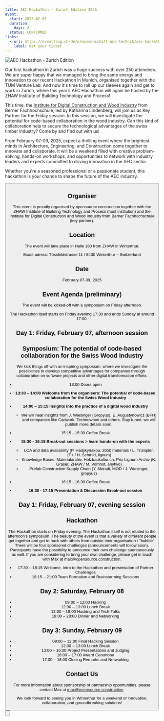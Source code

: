 ```yaml
---
title: AEC Hackathon – Zurich Edition 2025
event:
  start: 2025-02-07
  duration:
    days: 2
  status: CONFIRMED
links:
  - url: https://eventfrog.ch/de/p/wissenschaft-und-technik/aec-hackathon-zurich-edition-2025-7270451391507675969.html
    label: Get your ticket
---
```


![AEC Hackathon - Zurich Edition](/images/events/20250207_AEC-Hackathon-ZurichV3.png "AEC Hackathon - Zurich Edition")

Our first hackathon in Zurich was a huge success with over 250 attendees. We are super happy that we managed to bring the same energy and innovation to our recent Hackathon in Munich, organised together with the TUM Venture Lab. 
And now it's time to roll up our sleeves again and get to work in Zurich, where this year’s AEC Hachathon will again be hosted by the ZHAW Institute of Building Technology and Process!

This time, the [Institute for Digital Construction and Wood Industry](https://www.bfh.ch/en/research/research-areas/institute-digital-construction-wood-industry/) from Berner Fachhochschule, led by Katharina Lindenberg, will join us as Key Partner for the Friday session. In this session, we will investigate the potential for code-based collaboration in the wood industry. Can this kind of collaboration help to secure the technological advantages of the swiss timber industry? Come by and find out with us! 

From February 07-09, 2025, expect a thrilling event where the brightest minds in Architecture, Engineering, and Construction come together to innovate and collaborate. It will be a weekend filled with creative problem-solving, hands-on workshops, and opportunities to network with industry leaders and experts committed to driving innovation in the AEC sector.

Whether you're a seasoned professional or a passionate student, this hackathon is your chance to shape the future of the AEC industry.

<Button
  target="https://eventfrog.ch/de/p/wissenschaft-und-technik/aec-hackathon-zurich-edition-2025-7270451391507675969.html"
  label="Get your ticket here"
  type="primary"
  icon="right"
/>

## Organiser

This event is proudly organised by opensource.construction together with the ZHAW Institute of Building Technology and Process (host institution) and the Institute for Digital Construction and Wood Industry from Berner Fachhochschule (key partner). 

## Location

<p>The event will take place in Halle 180 from ZHAW in Winterthur.</p>
Exact adress: Tössfeldstrasse 11 / 8400 Winterthur – Switzerland


## Date

February 07-09, 2025

## Event Agenda (preliminary)

<p>The event will be kicked-off with a symposium on Friday afternoon.</p>
<p>The Hackathon itself starts on Friday evening 17:30 and ends Sunday at around 17:00.</p>


## Day 1: Friday, February 07, afternoon session
## Symposium: The potential of code-based collaboration for the Swiss Wood Industry
We kick things off with an inspiring symposium, where we investigate the possibilities to develop competitive advantages for companies through collaboration on software projects and other digital transformation efforts.
- 13:00         Doors open
- **13:30 – 14:00 Welcome from the organisers: The potential of code-based collaboration for the Swiss Wood Industry**
- **14:00 – 15:15 Insights into the practice of a digital wood industry**
  - We will hear insights from J. Wiesinger (Gropyus), E. Augustynowicz (BFH) and companies like Cadwork, Technowood and others. Stay tuned, we will publish more details soon.

- 15:15 - 15:30 Coffee Break

- **15:30 - 16:15 Break-out sessions > learn hands-on with the experts**
  - LCA and data availability (P. Hadjikyriakou, 2050 materials / L. Trümpler, LT+ / H. Schmid, lignum)
  - Knowledge Bases: Materialarchiv, Holzbaukultur.ch, Prix Lignum Archiv (K. Graser, ZHAW / M. Vomhof, anytwo)
  - Prefab Construction Supply Chain (Y. Moradi, MOD / J. Wiesinger, gropyus)


- 16:15 - 16:30 	Coffee Break

- **16:30 - 17:15 	Presentation & Discussion Break-out session**

## Day 1: Friday, February 07, evening session
## Hackathon
The Hackathon starts on Friday evening. The Hackathon itself is not related to the afternoon's symposium. The beauty of the event is that a variety of different people get together and get to hack with others from outside their organisation / "bubble". 
There will be four sponsored challenges (announcements will follow soon). Participants have the possibility to announce their own challenge spontaneously as well. If you are considering to bring your own challenge, please get in touch with Max at [max@opensource.construction](mailto:max@opensource.construction).

- 17:30 – 18:15   Welcome, Intro to the Hackathon and presentation of Partner Challenges
- 18:15 – 21:00   Team Formation and Brainstorming Sessions

## Day 2: Saturday, February 08

- 09:00 – 12:00  Hacking
- 12:00 – 13:00  Lunch Break
- 13:00 – 18:00  Hacking and Tech-Talks
- 18:00 – 20:00  Dinner and Networking

## Day 3: Sunday, February 09

- 09:00 – 12:00  Final Hacking Session
- 12:00 – 13:00  Lunch Break
- 13:00 – 16:00  Project Presentations and Judging
- 16:00 – 17:00  Award Ceremony
- 17:00 – 18:00  Closing Remarks and Networking

## Contact Us

For more information about sponsorship or partnership opportunities, please contact Max at [max@opensource.construction](mailto:max@opensource.construction).

We look forward to seeing you in Winterthur for a weekend of innovation, collaboration, and groundbreaking solutions!

<Button
  target="https://eventfrog.ch/de/p/wissenschaft-und-technik/aec-hackathon-zurich-edition-2025-7270451391507675969.html"
  label="Get your ticket here"
  type="primary"
  icon="right"
/>
